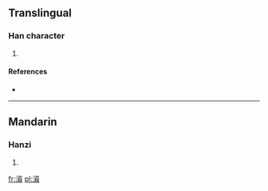 ==Translingual==

===Han character===
{{Han char|rn=85|rad=水|as=13|sn=16|four=3718<sub>6</sub>|canj=水戈人金 (EIOC)}}

# {{defn|Han|sort=水13}}

====References====
* {{Han ref|kx=0653.150|dkj=18402|dj=1063.120|hdz=31763.070|uh=6FAC|ud=28588|bh=E9FA|bd=59898}}

----

==Mandarin==

===Hanzi===
{{cmn-hanzi|pin=[[zī]] ([[zi1]])|wg=tzu<sup>1</sup>}}

# {{defn|lang=cmn|sort=水13}}

[[fr:澬]]
[[pl:澬]]